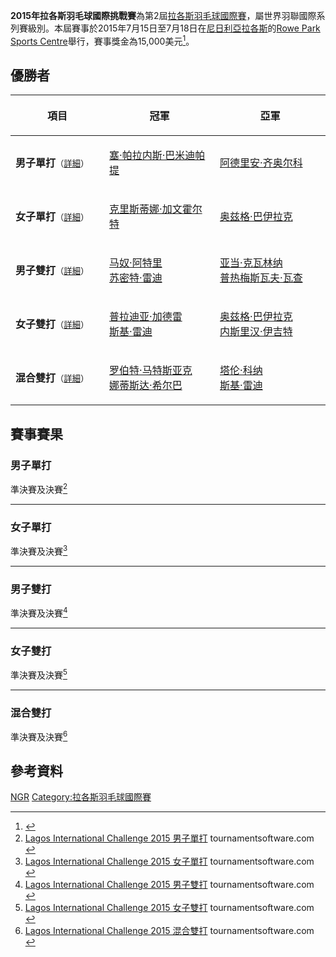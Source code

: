 {{noteTA|G1=Badminton
|1=zh:拉各斯;zh-hans:拉各斯;zh-hk:拉各斯;zh-tw:拉哥斯;
}}
{{infobox badminton event
|name           = 2015年拉各斯羽毛球國際挑戰賽
|image          = 
|size           = 
|caption        =
|dates          = 2015年7月15日－7月18日
|number_edition = 第2屆
|level          = 4A
|prize_money    = 15,000美元
|location       = {{NGR}}[[拉各斯|拉各斯]]
|venue          = Rowe Park Sports Centre
|previous       = 2014年拉各斯羽毛球國際挑戰賽
|next           = 2017年拉各斯羽毛球國際挑戰賽
}}
'''2015年拉各斯羽毛球國際挑戰賽'''為第2屆[[拉各斯羽毛球國際賽|拉各斯羽毛球國際賽]]，屬世界羽聯國際系列賽級別。本屆賽事於2015年7月15日至7月18日在[[尼日利亞|尼日利亞]][[拉各斯|拉各斯]]的[[Rowe_Park_Sports_Centre|Rowe Park Sports Centre]]舉行，賽事獎金為15,000美元<ref>{{Cite web |url=http://www.bwfbadminton.org/file.aspx?id=636998&dl=1 |title=Tournament prospectus of 2015 LAGOS INTERNATIONAL |publisher=BWF |archiveurl=https://web.archive.org/web/20160305223822/http://www.bwfbadminton.org/file.aspx?id=636998&dl=1 |archivedate=2016-03-05 |deadurl=yes |accessdate=2015-07-25 }}{{en}}</ref>。

== 優勝者 ==
{| class=wikitable style="font-size:small"
!width="200"|項目
!width="250"|冠軍
!width="250"|亞軍
|-
|'''男子單打'''<small>（[[#男子單打|詳細]]）</small>
|{{flagicon|IND}} [[塞·帕拉内斯·巴米迪帕提|塞·帕拉内斯·巴米迪帕提]]
|{{flagicon|POL}} [[阿德里安·齐奥尔科|阿德里安·齐奥尔科]]
|-
|'''女子單打'''<small>（[[#女子單打|詳細]]）</small>
|{{flagicon|CZE}} [[克里斯蒂娜·加文霍尔特|克里斯蒂娜·加文霍尔特]]
|{{flagicon|TUR}} [[奥兹格·巴伊拉克|奥兹格·巴伊拉克]]
|-
|'''男子雙打'''<small>（[[#男子雙打|詳細]]）</small>
|{{flagicon|IND}} [[马奴·阿特里|马奴·阿特里]]<br/>{{flagicon|IND}} [[苏密特·雷迪|苏密特·雷迪]]
|{{flagicon|POL}} [[亚当·克瓦林纳|亚当·克瓦林纳]]<br/>{{flagicon|POL}} [[普热梅斯瓦夫·瓦查|普热梅斯瓦夫·瓦查]]
|-
|'''女子雙打'''<small>（[[#女子雙打|詳細]]）</small>
|{{flagicon|IND}} [[普拉迪亚·加德雷|普拉迪亚·加德雷]]<br/>{{flagicon|IND}} [[斯基·雷迪|斯基·雷迪]]
|{{flagicon|TUR}} [[奥兹格·巴伊拉克|奥兹格·巴伊拉克]]<br/>{{flagicon|TUR}} [[内斯里汉·伊吉特|内斯里汉·伊吉特]]
|-
|'''混合雙打'''<small>（[[#混合雙打|詳細]]）</small>
|{{flagicon|POL}} [[罗伯特·马特斯亚克|罗伯特·马特斯亚克]]<br/>{{flagicon|POL}} [[娜蒂斯达·希尔巴|娜蒂斯达·希尔巴]]
|{{flagicon|IND}} [[塔伦·科纳|塔伦·科纳]]<br/>{{flagicon|IND}} [[斯基·雷迪|斯基·雷迪]]
|}

== 賽事賽果 ==
=== 男子單打 ===
;準決賽及決賽<ref name="MS">[http://bwf.tournamentsoftware.com/sport/draw.aspx?id=C594E8CF-7954-4337-9E77-C06429D76AE3&draw=2 Lagos International Challenge 2015 男子單打] {{Wayback|url=http://bwf.tournamentsoftware.com/sport/draw.aspx?id=C594E8CF-7954-4337-9E77-C06429D76AE3&draw=2 |date=20200422042144 }} tournamentsoftware.com {{en}}</ref>
{{4TeamBracket-Tennis3-v2
| team-width=200
| RD1-seed1=1
| RD1-team1='''{{flagicon|IND}} [[塞·帕拉内斯·巴米迪帕提|塞·帕拉内斯·巴米迪帕提]]
| RD1-score1-1='''21
| RD1-score1-2='''21
| RD1-score1-3=
| RD1-seed2=3
| RD1-team2={{flagicon|AUT}} [[卢卡·瓦贝尔|卢卡·瓦贝尔]]
| RD1-score2-1=8
| RD1-score2-2=19
| RD1-score2-3=

| RD1-seed3=4
| RD1-team3={{flagicon|CZE}} [[米兰·卢迪克|米兰·卢迪克]]
| RD1-score3-1='''21
| RD1-score3-2=21
| RD1-score3-3=16
| RD1-seed4=5
| RD1-team4='''{{flagicon|POL}} [[阿德里安·齐奥尔科|阿德里安·齐奥尔科]]
| RD1-score4-1=10
| RD1-score4-2='''23
| RD1-score4-3='''21

| RD2-seed1=1
| RD2-team1='''{{flagicon|IND}} [[塞·帕拉内斯·巴米迪帕提|塞·帕拉内斯·巴米迪帕提]]
| RD2-score1-1='''21
| RD2-score1-2='''21
| RD2-score1-3=
| RD2-seed2=5
| RD2-team2={{flagicon|POL}} [[阿德里安·齐奥尔科|阿德里安·齐奥尔科]]
| RD2-score2-1=14
| RD2-score2-2=11
| RD2-score2-3=
}}
----

=== 女子單打 ===
;準決賽及決賽<ref name="WS">[http://bwf.tournamentsoftware.com/sport/draw.aspx?id=C594E8CF-7954-4337-9E77-C06429D76AE3&draw=4 Lagos International Challenge 2015 女子單打] {{Wayback|url=http://bwf.tournamentsoftware.com/sport/draw.aspx?id=C594E8CF-7954-4337-9E77-C06429D76AE3&draw=4 |date=20200422042149 }} tournamentsoftware.com {{en}}</ref>
{{4TeamBracket-Tennis3-v2
| team-width=200
| RD1-seed1=5
| RD1-team1={{flagicon|RUS}} [[克谢尼娅·波利卡波娃|克谢尼娅·波利卡波娃]]
| RD1-score1-1=19
| RD1-score1-2=13
| RD1-score1-3=
| RD1-seed2=
| RD1-team2='''{{flagicon|CZE}} [[克里斯蒂娜·加文霍尔特|克里斯蒂娜·加文霍尔特]]
| RD1-score2-1='''21
| RD1-score2-2='''21
| RD1-score2-3=

| RD1-seed3=4
| RD1-team3={{flagicon|IRL}} [[克洛伊·马吉|克洛伊·马吉]]
| RD1-score3-1=18
| RD1-score3-2=8
| RD1-score3-3=
| RD1-seed4=7
| RD1-team4='''{{flagicon|TUR}} [[奥兹格·巴伊拉克|奥兹格·巴伊拉克]]
| RD1-score4-1='''21
| RD1-score4-2='''21
| RD1-score4-3=

| RD2-seed1=
| RD2-team1='''{{flagicon|CZE}} [[克里斯蒂娜·加文霍尔特|克里斯蒂娜·加文霍尔特]]
| RD2-score1-1='''24
| RD2-score1-2=18
| RD2-score1-3='''21
| RD2-seed2=7
| RD2-team2={{flagicon|TUR}} [[奥兹格·巴伊拉克|奥兹格·巴伊拉克]]
| RD2-score2-1=22
| RD2-score2-2='''21
| RD2-score2-3=5
}}
----

=== 男子雙打 ===
;準決賽及決賽<ref name="MD">[http://bwf.tournamentsoftware.com/sport/draw.aspx?id=C594E8CF-7954-4337-9E77-C06429D76AE3&draw=5 Lagos International Challenge 2015 男子雙打] {{Wayback|url=http://bwf.tournamentsoftware.com/sport/draw.aspx?id=C594E8CF-7954-4337-9E77-C06429D76AE3&draw=5 |date=20200422042154 }} tournamentsoftware.com {{en}}</ref>
{{4TeamBracket-Tennis3-v2
| team-width=200
| RD1-seed1=1
| RD1-team1='''{{flagicon|POL}} [[亚当·克瓦林纳|亚当·克瓦林纳]]<br/> {{flagicon|POL}} [[普热梅斯瓦夫·瓦查|普热梅斯瓦夫·瓦查]]
| RD1-score1-1='''21
| RD1-score1-2='''21
| RD1-score1-3=
| RD1-seed2=
| RD1-team2={{flagicon|IRL}} [[乔舒亚·马吉|乔舒亚·马吉]]<br/> {{flagicon|IRL}} [[山姆·马吉|山姆·马吉]]
| RD1-score2-1=19
| RD1-score2-2=13
| RD1-score2-3=

| RD1-seed3=
| RD1-team3={{flagicon|IND}} [[Dilshad_K.|Dilshad K.]]<br/> {{flagicon|IND}} [[塔伦·科纳|塔伦·科纳]]
| RD1-score3-1=11
| RD1-score3-2=13
| RD1-score3-3=
| RD1-seed4=2
| RD1-team4='''{{flagicon|IND}} [[马奴·阿特里|马奴·阿特里]]<br/> {{flagicon|IND}} [[苏密特·雷迪|苏密特·雷迪]]
| RD1-score4-1='''21
| RD1-score4-2='''21
| RD1-score4-3=

| RD2-seed1=1
| RD2-team1={{flagicon|POL}} [[亚当·克瓦林纳|亚当·克瓦林纳]]<br/> {{flagicon|POL}} [[普热梅斯瓦夫·瓦查|普热梅斯瓦夫·瓦查]]
| RD2-score1-1=17
| RD2-score1-2=17
| RD2-score1-3=
| RD2-seed2=2
| RD2-team2='''{{flagicon|IND}} [[马奴·阿特里|马奴·阿特里]]<br/> {{flagicon|IND}} [[苏密特·雷迪|苏密特·雷迪]]
| RD2-score2-1='''21
| RD2-score2-2='''21
| RD2-score2-3=
}}
----

=== 女子雙打 ===
;準決賽及決賽<ref name="WD">[http://bwf.tournamentsoftware.com/sport/draw.aspx?id=C594E8CF-7954-4337-9E77-C06429D76AE3&draw=6 Lagos International Challenge 2015 女子雙打] {{Wayback|url=http://bwf.tournamentsoftware.com/sport/draw.aspx?id=C594E8CF-7954-4337-9E77-C06429D76AE3&draw=6 |date=20210822003741 }} tournamentsoftware.com {{en}}</ref>
{{4TeamBracket-Tennis3-v2
| team-width=200
| RD1-seed1=
| RD1-team1={{flagicon|EGY}} [[纳丁·阿什拉芙|纳丁·阿什拉芙]]<br/> {{flagicon|EGY}} [[门纳·埃尔坦纳尼|门纳·埃尔坦纳尼]]
| RD1-score1-1=6
| RD1-score1-2=8
| RD1-score1-3=
| RD1-seed2=
| RD1-team2='''{{flagicon|TUR}} [[奥兹格·巴伊拉克|奥兹格·巴伊拉克]]<br/> {{flagicon|TUR}} [[内斯里汉·伊吉特|内斯里汉·伊吉特]]
| RD1-score2-1='''21
| RD1-score2-2='''21
| RD1-score2-3=

| RD1-seed3=
| RD1-team3='''{{flagicon|IND}} [[普拉迪亚·加德雷|普拉迪亚·加德雷]]<br/> {{flagicon|IND}} [[斯基·雷迪|斯基·雷迪]]
| RD1-score3-1='''21
| RD1-score3-2=14
| RD1-score3-3='''21
| RD1-seed4=2
| RD1-team4={{flagicon|ENG}} [[希瑟·奥利弗|希瑟·奥利弗]]<br/> {{flagicon|ENG}} [[劳伦·史密斯|劳伦·史密斯]]
| RD1-score4-1=15
| RD1-score4-2='''21
| RD1-score4-3=18

| RD2-seed1=
| RD2-team1={{flagicon|TUR}} [[奥兹格·巴伊拉克|奥兹格·巴伊拉克]]<br/> {{flagicon|TUR}} [[内斯里汉·伊吉特|内斯里汉·伊吉特]]
| RD2-score1-1=19
| RD2-score1-2='''23
| RD2-score1-3=15
| RD2-seed2=
| RD2-team2='''{{flagicon|IND}} [[普拉迪亚·加德雷|普拉迪亚·加德雷]]<br/> {{flagicon|IND}} [[斯基·雷迪|斯基·雷迪]]
| RD2-score2-1='''21
| RD2-score2-2=21
| RD2-score2-3='''21
}}
----

=== 混合雙打 ===
;準決賽及決賽<ref name="XD">[http://bwf.tournamentsoftware.com/sport/draw.aspx?id=C594E8CF-7954-4337-9E77-C06429D76AE3&draw=7 Lagos International Challenge 2015 混合雙打] {{Wayback|url=http://bwf.tournamentsoftware.com/sport/draw.aspx?id=C594E8CF-7954-4337-9E77-C06429D76AE3&draw=7 |date=20200422042205 }} tournamentsoftware.com {{en}}</ref>
{{4TeamBracket-Tennis3-v2
| team-width=200
| RD1-seed1=1
| RD1-team1={{flagicon|IRL}} [[山姆·马吉|山姆·马吉]]<br/> {{flagicon|IRL}} [[克洛伊·马吉|克洛伊·马吉]]
| RD1-score1-1=16
| RD1-score1-2='''21
| RD1-score1-3=21
| RD1-seed2=
| RD1-team2='''{{flagicon|POL}} [[罗伯特·马特斯亚克|罗伯特·马特斯亚克]]<br/> {{flagicon|POL}} [[娜蒂斯达·希尔巴|娜蒂斯达·希尔巴]]
| RD1-score2-1='''21
| RD1-score2-2=19
| RD1-score2-3='''23

| RD1-seed3=4
| RD1-team3={{flagicon|EGY}} [[阿卜杜勒拉赫曼·克什卡尔|阿卜杜勒拉赫曼·克什卡尔]]<br/> {{flagicon|EGY}} [[哈迪亚·胡斯尼|哈迪亚·胡斯尼]]
| RD1-score3-1=15
| RD1-score3-2=12
| RD1-score3-3=
| RD1-seed4=2
| RD1-team4='''{{flagicon|IND}} [[塔伦·科纳|塔伦·科纳]]<br/> {{flagicon|IND}} [[斯基·雷迪|斯基·雷迪]]
| RD1-score4-1='''21
| RD1-score4-2='''21
| RD1-score4-3=

| RD2-seed1=
| RD2-team1='''{{flagicon|POL}} [[罗伯特·马特斯亚克|罗伯特·马特斯亚克]]<br/> {{flagicon|POL}} [[娜蒂斯达·希尔巴|娜蒂斯达·希尔巴]]
| RD2-score1-1='''21
| RD2-score1-2='''21
| RD2-score1-3=
| RD2-seed2=2
| RD2-team2={{flagicon|IND}} [[塔伦·科纳|塔伦·科纳]]<br/> {{flagicon|IND}} [[斯基·雷迪|斯基·雷迪]]
| RD2-score2-1=19
| RD2-score2-2=7
| RD2-score2-3=
}}

== 參考資料 ==
{{Reflist}}

[[Category:2015年世界羽聯國際挑戰賽|NGR]]
[[Category:拉各斯羽毛球國際賽|Category:拉各斯羽毛球國際賽]]